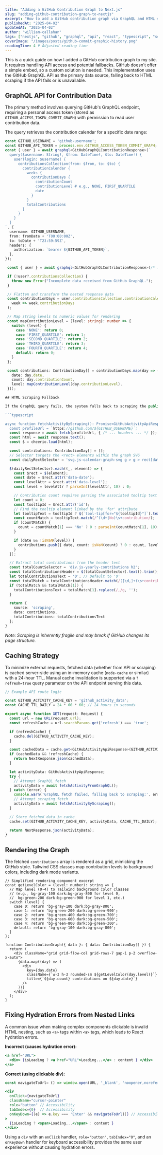 ```yaml
---
title: "Adding a GitHub Contribution Graph to Next.js"
slug: "adding-github-contribution-graph-to-nextjs"
excerpt: "How to add a GitHub contribution graph via GraphQL and HTML scraping fallbacks, with caching and hydration fixes in Next.js."
publishedAt: "2025-04-02"
updatedAt: "2025-04-02"
author: "william-callahan"
tags: ["nextjs", "github", "graphql", "api", "react", "typescript", "scraping", "caching"]
coverImage: "/images/posts/github-commit-graphic-history.png"
readingTime: 4 # Adjusted reading time
---
```


This is a quick guide on how I added a GitHub contribution graph to my site. It requires handling API access and potential fallbacks. GitHub doesn't offer a simple embed, so a custom solution is needed. This implementation uses the GitHub GraphQL API as the primary data source, falling back to HTML scraping if the API fails or is unavailable.

## GraphQL API for Contribution Data

The primary method involves querying GitHub's GraphQL endpoint, requiring a personal access token (stored as `GITHUB_ACCESS_TOKEN_COMMIT_GRAPH`) with permission to read user contribution data.

The query retrieves the contribution calendar for a specific date range:

```typescript
const GITHUB_USERNAME = 'github-username';
const GITHUB_API_TOKEN = process.env.GITHUB_ACCESS_TOKEN_COMMIT_GRAPH;
const { user } = await graphql<GitHubGraphQLContributionResponse>(`
  query($username: String!, $from: DateTime!, $to: DateTime!) {
    user(login: $username) {
      contributionsCollection(from: $from, to: $to) {
        contributionCalendar {
          weeks {
            contributionDays {
              contributionCount
              contributionLevel # e.g., NONE, FIRST_QUARTILE
              date
            }
          }
          totalContributions
        }
      }
    }
  }
`, {
  username: GITHUB_USERNAME,
  from: fromDate + 'T00:00:00Z',
  to: toDate + 'T23:59:59Z',
  headers: {
    authorization: `bearer ${GITHUB_API_TOKEN}`,
  },
});

 const { user } = await graphql<GitHubGraphQLContributionResponse>(/* ... */);

 if (!user?.contributionsCollection) {
   throw new Error("Incomplete data received from GitHub GraphQL.");
 }

 // Flatten and transform the nested response data
 const contributionDays = user.contributionsCollection.contributionCalendar.weeks.flatMap(
   week => week.contributionDays
 );

 // Map string levels to numeric values for rendering
 const mapContributionLevel = (level: string): number => {
   switch (level) {
     case 'NONE': return 0;
     case 'FIRST_QUARTILE': return 1;
     case 'SECOND_QUARTILE': return 2;
     case 'THIRD_QUARTILE': return 3;
     case 'FOURTH_QUARTILE': return 4;
     default: return 0;
   }
 };

 const contributions: ContributionDay[] = contributionDays.map(day => ({
   date: day.date,
   count: day.contributionCount,
   level: mapContributionLevel(day.contributionLevel),
 }));

## HTML Scraping Fallback

If the GraphQL query fails, the system falls back to scraping the public GitHub profile page using `node-fetch` and `cheerio`. This extracts data directly from the SVG contribution graph elements.

```typescript

async function fetchActivityByScraping(): Promise<GitHubActivityApiResponse> {
  const profileUrl = `https://github.com/${GITHUB_USERNAME}`;
  const response = await fetch(profileUrl, { /* ... headers ... */ });
  const html = await response.text();
  const $ = cheerio.load(html);

  const contributions: ContributionDay[] = [];
  // Selector targets the <rect> elements within the graph SVG
  const dailyRectSelector = 'svg.js-calendar-graph-svg g > g > rect[data-date][data-level]';

  $(dailyRectSelector).each((_, element) => {
    const $rect = $(element);
    const date = $rect.attr('data-date');
    const levelAttr = $rect.attr('data-level');
    const level = levelAttr ? parseInt(levelAttr, 10) : 0;

    // Contribution count requires parsing the associated tooltip text
    let count = 0;
    const tooltipId = $rect.attr('id');
    // Find the tooltip element linked by the 'for' attribute
    let tooltipText = tooltipId ? $(`tool-tip[for="${tooltipId}"]`).text().trim() : '';
    const countMatch = tooltipText.match(/^(\d+|No)\s+contribution/);
    if (countMatch) {
      count = countMatch[1] === 'No' ? 0 : parseInt(countMatch[1], 10);
    }

    if (date && !isNaN(level)) {
      contributions.push({ date, count: isNaN(count) ? 0 : count, level });
    }
  });

  // Extract total contributions from the header text
  const totalCountSelector = 'div.js-yearly-contributions h2';
  const totalContributionsHeader = $(totalCountSelector).text().trim();
  let totalContributionsText = '0'; // Default to '0'
  const totalMatch = totalContributionsHeader.match(/([\d,]+)\s+contributions/i);
  if (totalMatch && totalMatch[1]) {
    totalContributionsText = totalMatch[1].replace(/,/g, '');
  }

  return {
    source: 'scraping',
    data: contributions,
    totalContributions: totalContributionsText
  };
}
```
*Note: Scraping is inherently fragile and may break if GitHub changes its page structure.*

## Caching Strategy

To minimize external requests, fetched data (whether from API or scraping) is cached server-side using an in-memory cache (`node-cache` or similar) with a 24-hour TTL. Manual cache invalidation is supported via a `?refresh=true` query parameter on the API endpoint serving this data.

```typescript
// Example API route logic

const GITHUB_ACTIVITY_CACHE_KEY = 'github_activity_data';
const CACHE_TTL_DAILY = 24 * 60 * 60; // 24 hours in seconds

export async function GET(request: Request) {
  const url = new URL(request.url);
  const refreshCache = url.searchParams.get('refresh') === 'true';

  if (refreshCache) {
    cache.del(GITHUB_ACTIVITY_CACHE_KEY);
  }

  const cachedData = cache.get<GitHubActivityApiResponse>(GITHUB_ACTIVITY_CACHE_KEY);
  if (cachedData && !refreshCache) {
    return NextResponse.json(cachedData);
  }

  let activityData: GitHubActivityApiResponse;
  try {
    // Attempt GraphQL fetch
    activityData = await fetchActivityFromGraphQL();
  } catch (error) {
    console.warn('GraphQL fetch failed, falling back to scraping:', error);
    // Attempt scraping fetch
    activityData = await fetchActivityByScraping();
  }

  // Store fetched data in cache
  cache.set(GITHUB_ACTIVITY_CACHE_KEY, activityData, CACHE_TTL_DAILY);

  return NextResponse.json(activityData);
}
```

## Rendering the Graph

The fetched `contributions` array is rendered as a grid, mimicking the GitHub style. Tailwind CSS classes map contribution levels to background colors, including dark mode variants.

```tsx
// Simplified rendering component excerpt
const getLevelColor = (level: number): string => {
  // Map level (0-4) to Tailwind background color classes
  // (e.g., bg-gray-100 dark:bg-gray-800 for level 0,
  //  bg-green-200 dark:bg-green-900 for level 1, etc.)
  switch (level) {
    case 0: return 'bg-gray-100 dark:bg-gray-800';
    case 1: return 'bg-green-200 dark:bg-green-900';
    case 2: return 'bg-green-400 dark:bg-green-700';
    case 3: return 'bg-green-600 dark:bg-green-500';
    case 4: return 'bg-green-800 dark:bg-green-300';
    default: return 'bg-gray-100 dark:bg-gray-800';
  }
};

function ContributionGraph({ data }: { data: ContributionDay[] }) {
  return (
    <div className="grid grid-flow-col grid-rows-7 gap-1 p-2 overflow-x-auto">
      {data.map((day) => (
        <div
          key={day.date}
          className={`w-3 h-3 rounded-sm ${getLevelColor(day.level)}`}
          title={`${day.count} contributions on ${day.date}`}
        />
      ))}
    </div>
  );
}
```

## Fixing Hydration Errors from Nested Links

A common issue when making complex components clickable is invalid HTML nesting, such as `<a>` tags within `<a>` tags, which leads to React hydration errors.

**Incorrect (causes hydration error):**
```jsx
<a href="URL">
  <div> {isLoading ? <a href="URL">Loading...</a> : content } </div>
</a>
```

**Correct (using clickable div):**
```jsx
const navigateToUrl= () => window.open(URL, '_blank', 'noopener,noreferrer');

<div
  onClick={navigateToUrl}
  className="cursor-pointer"
  role="button" // Accessibility
  tabIndex={0}  // Accessibility
  onKeyDown={(e) => e.key === 'Enter' && navigateToUrl()} // Accessibility
>
  {isLoading ? <span>Loading...</span> : content }
</div>
```
Using a `div` with an `onClick` handler, `role="button"`, `tabIndex="0"`, and an `onKeyDown` handler for keyboard accessibility provides the same user experience without causing hydration errors.
